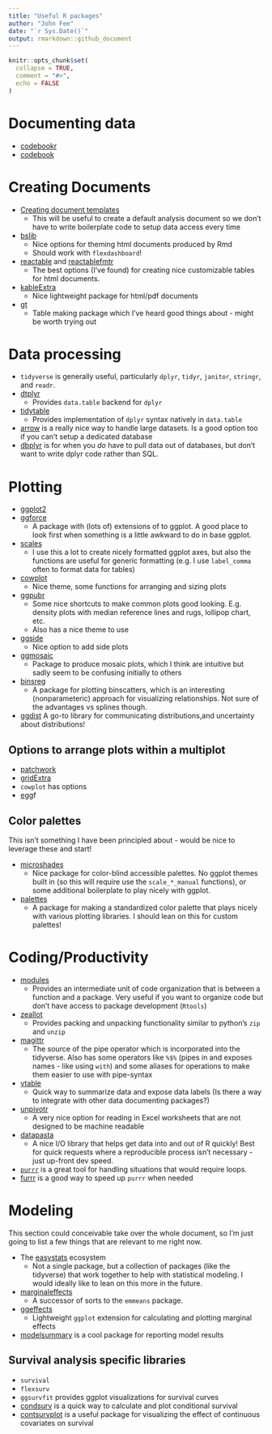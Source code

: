 ```yaml
---
title: "Useful R packages"
author: "John Fee"
date: "`r Sys.Date()`"
output: rmarkdown::github_document
---
```


```r
knitr::opts_chunk$set(
  collapse = TRUE,
  comment = "#>",
  echo = FALSE
)
```

# Documenting data

- [codebookr](https://github.com/jfjelstul/codebookr)
- [codebook](https://rubenarslan.github.io/codebook/)

# Creating Documents

- [Creating document templates](https://bookdown.org/yihui/rmarkdown/document-templates.html)
  - This will be useful to create a default analysis document so we don't have to write boilerplate code to setup data access every time
- [bslib](https://rstudio.github.io/bslib/)
  - Nice options for theming html documents produced by Rmd
  - Should work with `flexdashboard`!
- [reactable](https://glin.github.io/reactable/) and [reactablefmtr](https://kcuilla.github.io/reactablefmtr/)
  - The best options (I've found) for creating nice customizable tables for html documents.
- [kableExtra](https://haozhu233.github.io/kableExtra/)
  - Nice lightweight package for html/pdf documents
- [gt](https://gt.rstudio.com/)
  - Table making package which I've heard good things about - might be worth trying out
  
# Data processing

- `tidyverse` is generally useful, particularly `dplyr`, `tidyr`, `janitor`, `stringr`, and `readr`.
- [dtplyr](https://dtplyr.tidyverse.org/)
  - Provides `data.table` backend for `dplyr`
- [tidytable](https://github.com/markfairbanks/tidytable)
  - Provides implementation of `dplyr` syntax natively in `data.table`
- [arrow](https://arrow.apache.org/docs/r/) is a really nice way to handle large datasets.  Is a good option too if you can't setup a dedicated database
- [dbplyr](https://dbplyr.tidyverse.org/) is for when you *do* have to pull data out of databases, but don't want to write dplyr code rather than SQL.
  
# Plotting

- [ggplot2](https://ggplot2.tidyverse.org/)
- [ggforce](https://ggforce.data-imaginist.com/)
  - A package with (lots of) extensions of to ggplot.  A good place to look first when something is a little awkward to do in base ggplot.
- [scales](https://scales.r-lib.org/)
  - I use this a lot to create nicely formatted ggplot axes, but also the functions are useful for generic formatting (e.g. I use `label_comma` often to format data for tables)
- [cowplot](https://github.com/wilkelab/cowplot)
  - Nice theme, some functions for arranging and sizing plots
- [ggpubr](https://rpkgs.datanovia.com/ggpubr/)
  - Some nice shortcuts to make common plots good looking.  E.g. density plots with median reference lines and rugs, lollipop chart, etc.
  - Also has a nice theme to use
- [ggside](https://github.com/jtlandis/ggside)
  - Nice option to add side plots
- [ggmosaic](https://haleyjeppson.github.io/ggmosaic/index.html)
   - Package to produce mosaic plots, which I think are intuitive but sadly seem to be confusing initially to others
- [binsreg](https://nppackages.github.io/binsreg/)
  - A package for plotting binscatters, which is an interesting (nonparameteric) approach for visualizing relationships.  Not sure of the advantages vs splines though.
- [ggdist](https://mjskay.github.io/ggdist/) A go-to library for communicating distributions,and uncertainty about distributions!
  
## Options to arrange plots within a multiplot

- [patchwork](https://patchwork.data-imaginist.com/)
- [gridExtra](https://cran.r-project.org/web/packages/gridExtra/index.html)
- `cowplot` has options
- [egg](https://github.com/baptiste/egg)f

## Color palettes

This isn't something I have been principled about - would be nice to leverage these and start!

- [microshades](https://karstenslab.github.io/microshades/)
  - Nice package for color-blind accessible palettes.  No ggplot themes built in (so this will require use the `scale_*_manual` functions), or some additional boilerplate to play nicely with ggplot.
- [palettes](https://tidytales.ca/posts/2022-12-20_palettes/)
  - A package for making a standardized color palette that plays nicely with various plotting libraries.  I should lean on this for custom palettes!


# Coding/Productivity

- [modules](https://wahani.github.io/modules/)
  - Provides an intermediate unit of code organization that is between a function and a package. Very useful if you want to organize code but don't have access to package development (`Rtools`)
- [zeallot](https://cran.r-project.org/web/packages/zeallot/index.html)
  - Provides packing and unpacking functionality similar to python's `zip` and `unzip`
- [magittr](https://cran.r-project.org/web/packages/magrittr/vignettes/magrittr.html)
  - The source of the pipe operator which is incorporated into the tidyverse.  Also has some operators like `%$%` (pipes in and exposes names - like using `with`) and some aliases for operations to make them easier to use with pipe-syntax
- [vtable](https://nickch-k.github.io/vtable/index.html)
  - Quick way to summarize data and expose data labels (Is there a way to integrate with other data documenting packages?)
- [unpivotr](https://cran.r-project.org/web/packages/unpivotr/index.html)
  - A very nice option for reading in Excel worksheets that are not designed to be machine readable
- [datapasta](https://github.com/MilesMcBain/datapasta)
  - A nice I/O library that helps get data into and out of R quickly!  Best for quick requests where a reproducible process isn't necessary - just up-front dev speed.
- [`purrr`](https://purrr.tidyverse.org/) is a great tool for handling situations that would require loops.
- [furrr](https://furrr.futureverse.org/) is a good way to speed up `purrr` when needed


# Modeling

This section could conceivable take over the whole document, so I'm just going to list a few things that are relevant to me right now.

- The [easystats](https://easystats.github.io/easystats/) ecosystem
  - Not a single package, but a collection of packages (like the tidyverse) that work together to help with statistical modeling.  I would ideally like to lean on this more in the future.
- [marginaleffects](https://vincentarelbundock.github.io/marginaleffects/index.html)
  - A successor of sorts to the `emmeans` package.
- [ggeffects](https://github.com/strengejacke/ggeffects)
  - Lightweight `ggplot` extension for calculating and plotting marginal effects
- [modelsummary](https://vincentarelbundock.github.io/modelsummary/) is a cool package for reporting model results

## Survival analysis specific libraries

- `survival`
- `flexsurv`
- `ggsurvfit` provides ggplot visualizations for survival curves
- [condsurv](https://www.emilyzabor.com/condsurv/index.html) is a quick way to calculate and plot conditional survival
- [contsurvplot](https://robindenz1.github.io/contsurvplot/) is a useful package for visualizing the effect of continuous covariates on survival

